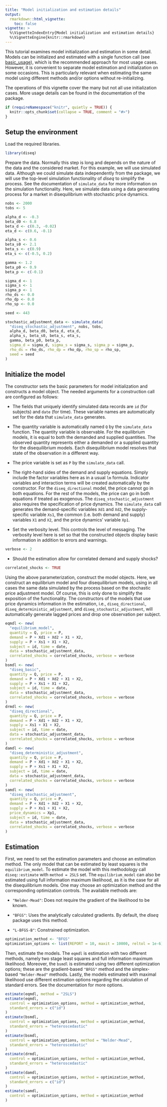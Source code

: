 ```yaml
---
title: "Model initialization and estimation details"
output:
  rmarkdown::html_vignette:
    toc: false
vignette: >
  %\VignetteIndexEntry{Model initialization and estimation details}
  %\VignetteEngine{knitr::rmarkdown}
---
```


This tutorial examines model initialization and estimation in some detail. Models can be initialized and estimated with a single function call (see [basic_usage](basic_usage.html)), which is the recommended approach for most usage cases. However, it is convenient to separate model estimation and initialization on some occasions. This is particularly relevant when estimating the same model using different methods and/or options without re-initializing.

The operations of this vignette cover the many but not all use initialization cases. More usage details can be found in the documentation of the package.

```r
if (requireNamespace("knitr", quietly = TRUE)) {
  knitr::opts_chunk$set(collapse = TRUE, comment = "#>")
}
```

## Setup the environment

Load the required libraries.

```r
library(diseq)
```

Prepare the data. Normally this step is long and depends on the nature of the data and the considered market. For this example, we will use simulated data. Although we could simulate data independently from the package, we will use the top-level simulation functionality of *diseq* to simplify the process. See the documentation of `simulate_data` for more information on the simulation functionality. Here, we simulate data using a data generating process for a market in disequilibrium with stochastic price dynamics.

```r
nobs <- 2000
tobs <- 5

alpha_d <- -0.3
beta_d0 <- 6.8
beta_d <- c(0.3, -0.02)
eta_d <- c(0.6, -0.1)

alpha_s <- 0.6
beta_s0 <- 2.1
beta_s <- c(0.9)
eta_s <- c(-0.5, 0.2)

gamma <- 1.2
beta_p0 <- 0.9
beta_p <- c(-0.1)

sigma_d <- 1
sigma_s <- 1
sigma_p <- 1
rho_ds <- 0.0
rho_dp <- 0.0
rho_sp <- 0.0

seed <- 443

stochastic_adjustment_data <- simulate_data(
  "diseq_stochastic_adjustment", nobs, tobs,
  alpha_d, beta_d0, beta_d, eta_d,
  alpha_s, beta_s0, beta_s, eta_s,
  gamma, beta_p0, beta_p,
  sigma_d = sigma_d, sigma_s = sigma_s, sigma_p = sigma_p,
  rho_ds = rho_ds, rho_dp = rho_dp, rho_sp = rho_sp,
  seed = seed
)
```

## Initialize the model

The constructor sets the basic parameters for model initialization and constructs a model object. The needed arguments for a construction call are configured as follows:

 * The fields that uniquely identify simulated data records are `id` (for subjects) and `date` (for time). These variable names are automatically set for the data that `simulate_data` generates.
 
 * The quantity variable is automatically named `Q` by the `simulate_data` function. The quantity variable is observable. For the equilibrium models, it is equal to both the demanded and supplied quantities. The observed quantity represents either a demanded or a supplied quantity for the disequilibrium models. Each disequilibrium model resolves that state of the observation in a different way.

 * The price variable is set as `P` by the `simulate_data` call.

 * The right-hand sides of the demand and supply equations. Simply include the factor variables here as in a usual `lm` formula. Indicator variables and interaction terms will be created automatically by the constructor. For the `diseq_directional` model, the price cannot go in both equations. For the rest of the models, the price can go in both equations if treated as exogenous. The `diseq_stochastic_adjustment` also requires the specification of price dynamics. The `simulate_data` call generates the demand-specific variables `Xd1` and `Xd2`, the supply-specific variable `Xs1`, the common (i.e. both demand and supply) variables `X1` and `X2`, and the price dynamics' variable `Xp1`.

 * Set the verbosity level. This controls the level of messaging. The verbosity level here is set so that the constructed objects display basic information in addition to errors and warnings.
```r
verbose <- 2
```

 * Should the estimation allow for correlated demand and supply shocks?

```r
correlated_shocks <- TRUE
```

Using the above parameterization, construct the model objects. Here, we construct an equilibrium model and four disequilibrium models, using in all cases the same data simulated by the process based on the stochastic price adjustment model. Of course, this is only done to simplify the exposition of the functionality. The constructors of the models that use price dynamics information in the estimation, i.e., `diseq_directional`, `diseq_deterministic_adjustment`, and `diseq_stochastic_adjustment`, will automatically generate lagged prices and drop one observation per subject. 

```r
eqmdl <- new(
  "equilibrium_model",
  quantity = Q, price = P,
  demand = P + Xd1 + Xd2 + X1 + X2,
  supply = P + Xs1 + X1 + X2,
  subject = id, time = date,
  data = stochastic_adjustment_data,
  correlated_shocks = correlated_shocks, verbose = verbose
)
bsmdl <- new(
  "diseq_basic",
  quantity = Q, price = P,
  demand = P + Xd1 + Xd2 + X1 + X2,
  supply = P + Xs1 + X1 + X2,
  subject = id, time = date,
  data = stochastic_adjustment_data,
  correlated_shocks = correlated_shocks, verbose = verbose
)
drmdl <- new(
  "diseq_directional",
  quantity = Q, price = P,
  demand = P + Xd1 + Xd2 + X1 + X2,
  supply = Xs1 + X1 + X2,
  subject = id, time = date,
  data = stochastic_adjustment_data,
  correlated_shocks = correlated_shocks, verbose = verbose
)
damdl <- new(
  "diseq_deterministic_adjustment",
  quantity = Q, price = P,
  demand = P + Xd1 + Xd2 + X1 + X2,
  supply = P + Xs1 + X1 + X2,
  subject = id, time = date,
  data = stochastic_adjustment_data,
  correlated_shocks = correlated_shocks, verbose = verbose
)
samdl <- new(
  "diseq_stochastic_adjustment",
  quantity = Q, price = P,
  demand = P + Xd1 + Xd2 + X1 + X2,
  supply = P + Xs1 + X1 + X2,
  price_dynamics = Xp1,
  subject = id, time = date,
  data = stochastic_adjustment_data,
  correlated_shocks = correlated_shocks, verbose = verbose
)
```

## Estimation 

First, we need to set the estimation parameters and choose an estimation method. The only model that can be estimated by least squares is the `equilibrium_model`. To estimate the model with this methodology call `diseq::estimate` with `method = 2SLS` set. The `equilibrium_model` can also be estimated using full information maximum likelihood, as it is the case for all the disequilibrium models. One may choose an optimization method and the corresponding optimization controls. The available methods are:

 * `"Nelder-Mead"`: Does not require the gradient of the likelihood to be known.

 * `"BFGS"`: Uses the analytically calculated gradients. By default, the *diseq* package uses this method. 

 * `"L-BFGS-B"`: Constrained optimization.

```r
optimization_method <- "BFGS"
optimization_options <- list(REPORT = 10, maxit = 10000, reltol = 1e-6)
```

Then, estimate the models. The `eqmdl` is estimation with two different methods, namely two stage least squares and full information maximum likelihood. Moreover, the `bsmdl` is estimated using two different optimization options; these are the gradient-based `"BFGS"` method and the simplex-based `"Nelder-Mead"` methods. Lastly, the models estimated with maximal likelihood use different estimation options regarding the calculation of standard errors. See the documentation for more options.

```r
estimate(eqmdl, method = "2SLS")
estimate(eqmdl,
  control = optimization_options, method = optimization_method,
  standard_errors = c("id")
)
estimate(bsmdl,
  control = optimization_options, method = optimization_method,
  standard_errors = "heteroscedastic"
)
estimate(bsmdl,
  control = optimization_options, method = "Nelder-Mead",
  standard_errors = "heteroscedastic"
)
estimate(drmdl,
  control = optimization_options, method = optimization_method,
  standard_errors = "heteroscedastic"
)
estimate(damdl,
  control = optimization_options, method = optimization_method,
  standard_errors = c("id")
)
estimate(samdl,
  control = optimization_options, method = optimization_method
)
```

